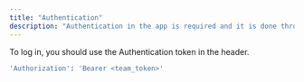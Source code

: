 ```yaml
---
title: "Authentication"
description: "Authentication in the app is required and it is done through a Bearer token"
---
```


To log in, you should use the Authentication token in the header.

```bash
'Authorization': 'Bearer <team_token>'
```